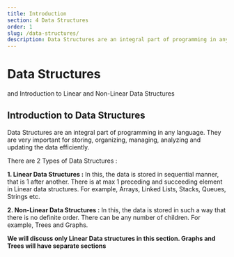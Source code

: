 ```yaml
---
title: Introduction
section: 4 Data Structures
order: 1
slug: /data-structures/
description: Data Structures are an integral part of programming in any language. They are very important for storing, organizing, managing and analyzing the data.
---
```


# Data Structures
and Introduction to Linear and Non-Linear Data Structures

## Introduction to Data Structures

Data Structures are an integral part of programming in any language. They are very important for storing, organizing, managing, analyzing and updating the data efficiently.

There are 2 Types of Data Structures :

**1. Linear Data Structures :** In this, the data is stored in sequential manner, that is 1 after another. There is at max 1 preceding and succeeding element in Linear data structures.
For example, Arrays, Linked Lists, Stacks, Queues, Strings etc.

**2. Non-Linear Data Structures :** In this, the data is stored in such a way that there is no definite order. There can be any number of children.
For example, Trees and Graphs.

**We will discuss only Linear Data structures in this section. Graphs and Trees will have separate sections**
